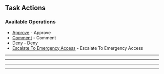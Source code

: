 
## Task Actions

### Available Operations

* [Approve](/typescript/task_actions/approve) - Approve
* [Comment](/typescript/task_actions/comment) - Comment
* [Deny](/typescript/task_actions/deny) - Deny
* [Escalate To Emergency Access](/typescript/task_actions/escalate_to_emergency_access) - Escalate To Emergency Access

---
<Approve />

---
<Comment />

---
<Deny />

---
<EscalateToEmergencyAccess />
